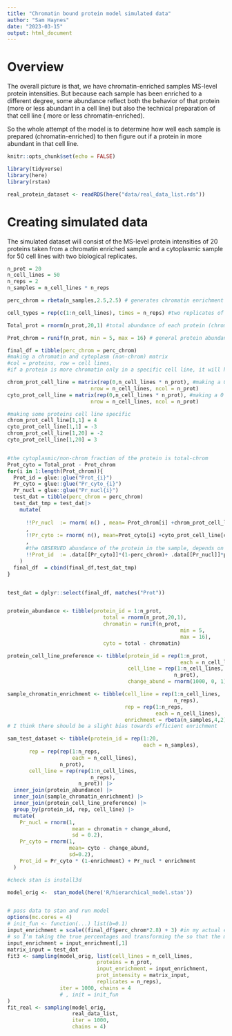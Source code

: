 ```yaml
---
title: "Chromatin bound protein model simulated data"
author: "Sam Haynes"
date: "2023-03-15"
output: html_document
---
```


# Overview

The overall picture is that, we have chromatin-enriched samples MS-level protein intensities. But because each sample has been enriched to a different degree, some abundance reflect both the behavior of that protein (more or less abundant in a cell line) but also the technical preparation of that cell line ( more or less  chromatin-enriched).
 
So the whole attempt of the model is to determine how well each sample is prepared (chromatin-enriched) to then figure out if a protein in more abundant in that cell line. 

```r
knitr::opts_chunk$set(echo = FALSE)

library(tidyverse)
library(here)
library(rstan)

real_protein_dataset <- readRDS(here("data/real_data_list.rds"))
```

# Creating simulated data
The simulated dataset will consist of the MS-level protein intensities of 20 proteins taken from a chromatin enriched sample and a cytoplasmic sample for 50 cell lines with two biological replicates.

```r
n_prot = 20 
n_cell_lines = 50
n_reps = 2
n_samples = n_cell_lines * n_reps

perc_chrom = rbeta(n_samples,2.5,2.5) # generates chromatin enrichment of 100 samples (1 = all chromatin, 0 = no chromatin)

cell_types = rep(c(1:n_cell_lines), times = n_reps) #two replicates of each cell line

Total_prot = rnorm(n_prot,20,1) #total abundance of each protein (chrom+non-chrom)

Prot_chrom = runif(n_prot, min = 5, max = 16) # general protein abundance in pure (hypothetical) chromatin samples

final_df = tibble(perc_chrom = perc_chrom) 
#making a chromatin and cytoplasm (non-chrom) matrix 
#col = proteins, row = cell lines, 
#if a protein is more chromatin only in a specific cell line, it will have a positive value in this matrix

chrom_prot_cell_line = matrix(rep(0,n_cell_lines * n_prot), #making a 0 matrix with rows T of tissue and Col P of PRoteins
                           nrow = n_cell_lines, ncol = n_prot)
cyto_prot_cell_line = matrix(rep(0,n_cell_lines * n_prot), #making a 0 matrix with rows T of tissue and Col P of PRoteins
                           nrow = n_cell_lines, ncol = n_prot)

#making some proteins cell line specific
chrom_prot_cell_line[1,1] = 4
cyto_prot_cell_line[1,1] = -3
chrom_prot_cell_line[1,20] = -2
cyto_prot_cell_line[1,20] = 3


#the cytoplasmic/non-chrom fraction of the protein is total-chrom
Prot_cyto = Total_prot - Prot_chrom
for(i in 1:length(Prot_chrom)){
  Prot_id = glue::glue("Prot_{i}")
  Pr_cyto = glue::glue("Pr_cyto_{i}")
  Pr_nucl = glue::glue("Pr_nucl{i}")
  test_dat = tibble(perc_chrom = perc_chrom)
  test_dat_tmp = test_dat|>
    mutate(
      
      !!Pr_nucl  := rnorm( n() , mean= Prot_chrom[i] +chrom_prot_cell_line[cell_types,i]  , sd=0.2 )
      ,
      !!Pr_cyto := rnorm( n(), mean=Prot_cyto[i] +cyto_prot_cell_line[cell_types,i]  , sd=0.2 )
      ,
      #the OBSERVED abundance of the protein in the sample, depends on how much that protein is on pure chromatin and what % of that sample is pure chromatin
      !!Prot_id  := .data[[Pr_cyto]]*(1-perc_chrom)+ .data[[Pr_nucl]]*perc_chrom
    )
  final_df  = cbind(final_df,test_dat_tmp)
}


test_dat = dplyr::select(final_df, matches("Prot")) 
```

```r

```

```r

protein_abundance <- tibble(protein_id = 1:n_prot,
                               total = rnorm(n_prot,20,1),
                               chromatin = runif(n_prot,
                                                        min = 5,
                                                        max = 16),
                               cyto = total - chromatin)

protein_cell_line_preference <- tibble(protein_id = rep(1:n_prot,
                                                        each = n_cell_lines),
                                       cell_line = rep(1:n_cell_lines, 
                                                      n_prot),
                                       change_abund = rnorm(1000, 0, 1))

sample_chromatin_enrichment <- tibble(cell_line = rep(1:n_cell_lines, 
                                                      n_reps),
                                      rep = rep(1:n_reps, 
                                                each = n_cell_lines),
                                      enrichment = rbeta(n_samples,4,2))
# I think there should be a slight bias towards efficient enrichment

sam_test_dataset <- tibble(protein_id = rep(1:20, 
                                            each = n_samples),
       rep = rep(rep(1:n_reps, 
                     each = n_cell_lines), 
                 n_prot),
       cell_line = rep(rep(1:n_cell_lines,
                           n_reps),
                       n_prot)) |>
  inner_join(protein_abundance) |>
  inner_join(sample_chromatin_enrichment) |>
  inner_join(protein_cell_line_preference) |>
  group_by(protein_id, rep, cell_line) |>
  mutate(
    Pr_nucl = rnorm(1,
                     mean = chromatin + change_abund,
                     sd = 0.2),
    Pr_cyto = rnorm(1,
                    mean= cyto - change_abund,
                    sd=0.2),
    Prot_id = Pr_cyto * (1-enrichment) + Pr_nucl * enrichment
  )


```

```r
#check stan is install3d

model_orig <-  stan_model(here('R/hierarchical_model.stan'))


# pass data to stan and run model
options(mc.cores = 4)
# init_fun <- function(...) list(b=0.1)
input_enrichment = scale((final_df$perc_chrom*2.8) + 3) #in my actual experiment i don't have the true percentages, which I need to estimate
# so I'm taking the true percentages and transforming the so that the model needs to find the original percentages of the simulation
input_enrichment = input_enrichment[,1]
matrix_input = test_dat
fit3 <- sampling(model_orig, list(cell_lines = n_cell_lines,
                             proteins = n_prot,
                             input_enrichment = input_enrichment,
                             prot_intensity = matrix_input,
                             replicates = n_reps), 
                 iter = 1000, chains = 4
                 # , init = init_fun
)
fit_real <- sampling(model_orig,
                     real_data_list,
                     iter = 1000,
                     chains = 4)
```
